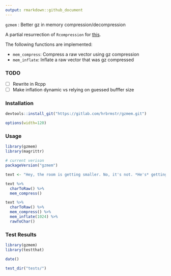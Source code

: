 ```yaml
---
output: rmarkdown::github_document
---
```


`gzmem` : Better gz in memory compression/decompression

A partial resurrection of `Rcompression` for [this](http://stackoverflow.com/q/39707388/1457051).

The following functions are implemented:

- `mem_compress`:	Compress a raw vector using gz compression
- `mem_inflate`:	Inflate a raw vector that was gz compressed

### TODO

- [ ] Rewrite in Rcpp
- [ ] Make inflation dynamic vs relying on guessed bufffer size

### Installation

```r
devtools::install_git("https://gitlab.com/hrbrmstr/gzmem.git")
```

```r
options(width=120)
```

### Usage

```r
library(gzmem)
library(magrittr)

# current verison
packageVersion("gzmem")

text <- "Hey, the room is getting smaller. No, it's not. *He's* getting *bigger*!"

text %>% 
  charToRaw() %>% 
  mem_compress()

text %>% 
  charToRaw() %>% 
  mem_compress() %>% 
  mem_inflate(1024) %>% 
  rawToChar()
```

### Test Results

```r
library(gzmem)
library(testthat)

date()

test_dir("tests/")
```

